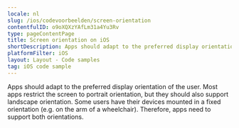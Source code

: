 ```yaml
---
locale: nl
slug: /ios/codevoorbeelden/screen-orientation
contentfulID: o9oXQXzYAfLm31a4Yu3Rv
type: pageContentPage
title: Screen orientation on iOS
shortDescription: Apps should adapt to the preferred display orientation of the user.
platformFilter: iOS
layout: Layout - Code samples
tag: iOS code sample
---
```


Apps should adapt to the preferred display orientation of the user. Most apps restrict the screen to portrait orientation, but they should also support landscape orientation. Some users have their devices mounted in a fixed orientation (e.g. on the arm of a wheelchair). Therefore, apps need to support both orientations.

<CodeSample id="screen-orientation" locale="nl" platform="ios"/>